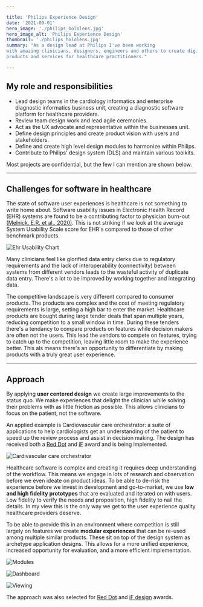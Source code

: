 ```yaml
---

title: 'Philips Experience Design' 
date: '2021-09-01' 
hero_image: './philips_hololens.jpg' 
hero_image_alt: 'Philips Experience Design' 
thumbnail: './philips_hololens.jpg' 
summary: "As a design lead at Philips I've been working
with amazing clinicians, designers, engineers and others to create digital
products and services for healthcare practitioners."

---
```


## My role and responsibilities

- Lead design teams in the cardiology informatics and enterprise diagnostic
  informatics business unit, creating a diagnostic software platform for
  healthcare providers.
- Review team design work and lead agile ceremonies.
- Act as the UX advocate and representative within the businesses unit.
- Define design principles and create product vision with users and
  stakeholders.
- Define and create high level design modules to harmonize within Philips.
- Contribute to Philips' design system (DLS) and maintain various toolkits.

Most projects are confidential, but the few I can mention are shown below.

---

## Challenges for software in healthcare

The state of software user experiences is healthcare is not something to write
home about. Software usability issues in Electronic Health Record (EHR) systems
are found to be a contributing factor to physician burn-out
[(Melnick. E.R. et al., 2020)](https://www.sciencedirect.com/science/article/pii/S0025619619308365#!).
This is not striking if we look at the average System Usability Scale score for
EHR's compared to those of other benchmark products.

![Ehr Usability Chart](./ehr-usability.jpg)

Many clinicians feel like glorified data entry clerks due to regulatory
requirements and the lack of interoperability (connectivity) between systems
from different vendors leads to the wasteful activity of duplicate data entry.
There's a lot to be improved by working together and integrating data.

The competitive landscape is very different compared to consumer products. The
products are complex and the cost of meeting regulatory requirements is large,
setting a high bar to enter the market. Healthcare products are bought during
large tender deals that span multiple years, reducing competition to a small
window in time. During these tenders there's a tendancy to compare products on
features while decision makers are often not the users. This lead the vendors to
compete on features, trying to catch up to the competition, leaving little room
to make the experience better. This als means there's an opportunity to
differentiate by making products with a truly great user experience.

---

## Approach

By applying **user centered design** we create large improvements to the status
quo. We make experiences that delight the clinician while solving their problems
with as little friction as possible. This allows clinicians to focus on the
patient, not the software.

An applied example is Cardiovascular care orchestrator: a suite of applications
to help cardiologists get an understanding of the patient to speed up the review
process and assist in decision making. The design has received both a
[Red Dot](https://www.red-dot.org/project/cardiovascular-care-orchestrator-55426)
and
[iF](https://ifdesign.com/en/winner-ranking/project/cardiovascular-care-orchestrator/301044)
award and is being implemented.

![Cardivascular care orchestrator](./cco.png)

Healthcare software is complex and creating it requires deep understanding of
the workflow. This means we engage in lots of research and observation before we
even ideate on product ideas. To be able to de-risk the experience before we
invest in development and go-to-market, we use **low and high fidelity
prototypes** that are evaluated and iterated on with users. Low fidelity to
verify the needs and proposition, high fidelity to nail the details. In my view
this is the only way we get to the user experience quality healthcare providers
deserve.

To be able to provide this in an environment where competition is still largely
on features we create **modular experiences** that can be re-used among multiple
similar products. These sit on top of the design system as archetype application
designs. This allows for a more unified experience, increased opportunity for
evaluation, and a more efficient implementation.

<img src='./modules.png' alt='Modules' style='max-width:60rem' />

![Dashboard](./dashboard.jpg)

![Viewing](./viewing.jpg)

The approach was also selected for
[Red Dot](https://www.red-dot.org/project/modular-healthcare-informatics-user-interface-system-49274)
and
[iF design](https://ifdesign.com/en/winner-ranking/project/modular-design-approach/273175)
awards.
